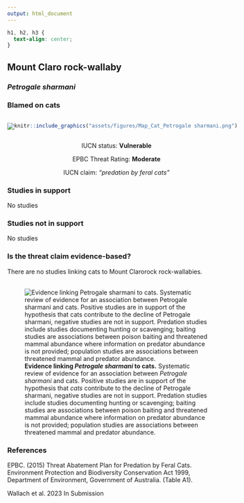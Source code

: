 ```yaml
---
output: html_document
---
```

```css
h1, h2, h3 {
  text-align: center;
}
```

## **Mount Claro rock-wallaby**
### *Petrogale sharmani*
### Blamed on cats

:::: {style="display: flex;"}

[![](assets/photos/Petrogale sharmani.png)](https://www.inaturalist.org/photos/111305253?size=original)

::: {}

:::

::: {}
  ```r
  knitr::include_graphics("assets/figures/Map_Cat_Petrogale sharmani.png")
  ```
:::

::::
<center>
IUCN status: **Vulnerable**

EPBC Threat Rating: **Moderate**

IUCN claim: *"predation by feral cats"*

</center>

### Studies in support

No studies

### Studies not in support

No studies

### Is the threat claim evidence-based?

There are no studies linking cats to Mount Clarorock rock-wallabies.
<br>
<br>

![**Evidence linking *Petrogale sharmani* to cats.** Systematic review of evidence for an association between *Petrogale sharmani* and cats. Positive studies are in support of the hypothesis that *cats* contribute to the decline of Petrogale sharmani, negative studies are not in support. Predation studies include studies documenting hunting or scavenging; baiting studies are associations between poison baiting and threatened mammal abundance where information on predator abundance is not provided; population studies are associations between threatened mammal and predator abundance.](assets/figures/Main_Evidence_Cat_Petrogale sharmani.png)

### References



EPBC. (2015) Threat Abatement Plan for Predation by Feral Cats. Environment Protection and Biodiversity Conservation Act 1999, Department of Environment, Government of Australia. (Table A1).

Wallach et al. 2023 In Submission


